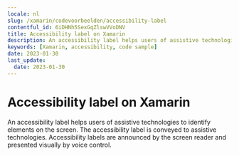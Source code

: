 ```yaml
---
locale: nl
slug: /xamarin/codevoorbeelden/accessibility-label
contentful_id: 6iDHNh5SexGqZlswVVoDNV
title: Accessibility label on Xamarin
description: An accessibility label helps users of assistive technologies to identify elements on the screen.
keywords: [Xamarin, accessibility, code sample]
date: 2023-01-30
last_update:
  date: 2023-01-30
---
```


# Accessibility label on Xamarin

An accessibility label helps users of assistive technologies to identify elements on the screen. The accessibility label is conveyed to assistive technologies. Accessibility labels are announced by the screen reader and presented visually by voice control.

<CodeSample id="accessibility-label" framework="xamarin" locale="nl"/>
